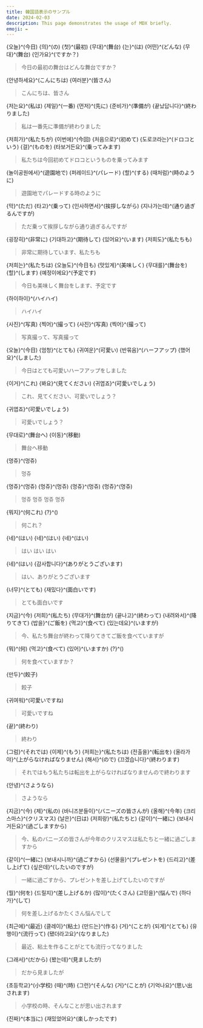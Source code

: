 ```yaml
---
title: 韓国語表示のサンプル
date: 2024-02-03
description: This page demonstrates the usage of MDX briefly.
emoji: ✒️
---
```


<Timestamp t="0" />
<p>
  <Noun>{오늘}^(今日)</Noun>
  <Space />
  <Determiner>{의}^(の)</Determiner>
  <Space />
  <Noun>{첫}^(最初)</Noun>
  <Space />
  <Noun>{무대}^(舞台)</Noun>
  <Space />
  <Verb>{는}^(は)</Verb>
  <Space />
  <Adjective>{어떤}^(どんな)</Adjective>
  <Space />
  <Noun>{무대}^(舞台)</Noun>
  <Space />
  <Particle>{인가요}^(ですか？)</Particle>
</p>

> 今日の最初の舞台はどんな舞台ですか？

<Timestamp t="5" />

<p>
  <Interjection>{안녕하세요}^(こんにちは)</Interjection>
  <Space />
  <Noun>{여러분}^(皆さん)</Noun>
</p>

> こんにちは、皆さん

<Timestamp t="7" />

<p>
  <Pronoun>{저는요}^(私は)</Pronoun>
  <Space />
  <Adjective>{제일}^(一番)</Adjective>
  <Space />
  <Adverb>{먼저}^(先に)</Adverb>
  <Space />
  <Verb>{준비가}^(準備が)</Verb>
  <Space />
  <Verb>{끝났답니다}^(終わりました)</Verb>
</p>

> 私は一番先に準備が終わりました

<Timestamp t="11" />

<p>
  <Pronoun>{저희가}^(私たちが)</Pronoun>
  <Space />
  <Adverb>{이번에}^(今回)</Adverb>
  <Space />
  <Adjective>{처음으로}^(初めて)</Adjective>
  <Space />
  <Noun>{도로코라는}^(ドロコという)</Noun>
  <Space />
  <Noun>{걸}^(ものを)</Noun>
  <Space />
  <Verb>{타보거든요}^(乗ってみます)</Verb>
</p>

> 私たちは今回初めてドロコというものを乗ってみます

<Timestamp t="15" />

<p>
  <Noun>{놀이공원에서}^(遊園地で)</Noun>
  <Space />
  <Noun>{퍼레이드}^(パレード)</Noun>
  <Space />
  <Verb>{할}^(する)</Verb>
  <Space />
  <Noun>{때처럼}^(時のように)</Noun>
</p>

> 遊園地でパレードする時のように

<Timestamp t="17" />

<p>
  <Adverb>{막}^(ただ)</Adverb>
  <Space />
  <Verb>{타고}^(乗って)</Verb>
  <Space />
  <Verb>{인사하면서}^(挨拶しながら)</Verb>
  <Space />
  <Verb>{지나가는데}^(通り過ぎるんですが)</Verb>
</p>

> ただ乗って挨拶しながら通り過ぎるんですが

<Timestamp t="20" />

<p>
  <Adjective>{굉장히}^(非常に)</Adjective>
  <Space />
  <Noun>{기대하고}^(期待して)</Noun>
  <Space />
  <Verb>{있어요}^(います)</Verb>
  <Space />
  <Pronoun>{저희도}^(私たちも)</Pronoun>
</p>

> 非常に期待しています、私たちも

<Timestamp t="22" />

<p>
  <Pronoun>{저희는}^(私たちは)</Pronoun>
  <Space />
  <Noun>{오늘도}^(今日も)</Noun>
  <Space />
  <Adjective>{맛있게}^(美味しく)</Adjective>
  <Space />
  <Noun>{무대를}^(舞台を)</Noun>
  <Space />
  <Verb>{할}^(します)</Verb>
  <Space />
  <Noun>{예정이에요}^(予定です)</Noun>
</p>

> 今日も美味しく舞台をします、予定です

<Timestamp t="26" />

<p>
  <Interjection>{하이하이}^(ハイハイ)</Interjection>
</p>

> ハイハイ

<Timestamp t="28" />

<p>
  <Noun>{사진}^(写真)</Noun>
  <Space />
  <Verb>{찍어}^(撮って)</Verb>
  <Space />
  <Noun>{사진}^(写真)</Noun>
  <Space />
  <Verb>{찍어}^(撮って)</Verb>
</p>

> 写真撮って、写真撮って

<Timestamp t="48" />

<p>
  <Noun>{오늘}^(今日)</Noun>
  <Space />
  <Adjective>{엄청}^(とても)</Adjective>
  <Space />
  <Adjective>{귀여운}^(可愛い)</Adjective>
  <Space />
  <Noun>{반묶음}^(ハーフアップ)</Noun>
  <Space />
  <Verb>{했어요}^(しました)</Verb>
</p>

> 今日はとても可愛いハーフアップをしました

<Timestamp t="52" />

<p>
  <Pronoun>{이거}^(これ)</Pronoun>
  <Space />
  <Verb>{봐요}^(見てください)</Verb>
  <Space />
  <Adjective>{귀엽죠}^(可愛いでしょう)</Adjective>
</p>

> これ、見てください、可愛いでしょう？

<Timestamp t="55" />

<p>
  <Adjective>{귀엽죠}^(可愛いでしょう)</Adjective>
  <Space />
</p>

> 可愛いでしょう？

<Timestamp t="65" />

<p>
  <Noun>{무대로}^(舞台へ)</Noun>
  <Space />
  <Verb>{이동}^(移動)</Verb>
</p>

> 舞台へ移動

<Timestamp t="70" />

<p>
  <Noun>{멍쥬}^(멍쥬)</Noun>
</p>

> 멍쥬

<Timestamp t="71" />

<p>
  <Noun>{멍쥬}^(멍쥬)</Noun>
  <Space />
  <Noun>{멍쥬}^(멍쥬)</Noun>
  <Space />
  <Noun>{멍쥬}^(멍쥬)</Noun>
  <Space />
  <Noun>{멍쥬}^(멍쥬)</Noun>
</p>

> 멍쥬 멍쥬 멍쥬 멍쥬

<Timestamp t="74" />

<p>
   <Noun>{뭐지}^(何これ)</Noun>
   <Space />
   <Particle>{?}^()</Particle>
</p>

> 何これ？

<Timestamp t="85" />

<p>
  <Particle>{네}^(はい)</Particle>
  <Space />
  <Particle>{네}^(はい)</Particle>
  <Space />
  <Particle>{네}^(はい)</Particle>
</p>

> はい はい はい

<Timestamp t="95" />

<p>
  <Particle>{네}^(はい)</Particle>
  <Space />
  <Noun>{감사합니다}^(ありがとうございます)</Noun>
</p>

> はい、ありがとうございます

<Timestamp t="98" />

<p>
  <Adverb>{너무}^(とても)</Adverb>
  <Space />
  <Adjective>{재밌다}^(面白いです)</Adjective>
</p>

> とても面白いです

<Timestamp t="100" />
<p>
  <Noun>{지금}^(今)</Noun>
  <Space />
  <Pronoun>{저희}^(私たち)</Pronoun>
  <Space />
  <Noun>{무대가}^(舞台が)</Noun>
  <Space />
  <Verb>{끝나고}^(終わって)</Verb>
  <Space />
  <Verb>{내려와서}^(降りてきて)</Verb>
  <Space />
  <Noun>{밥을}^(ご飯を)</Noun>
  <Space />
  <Verb>{먹고}^(食べて)</Verb>
  <Space />
  <Verb>{있는데요}^(いますが)</Verb>
</p>

> 今、私たち舞台が終わって降りてきてご飯を食べていますが

<Timestamp t="105" />

<p>
   <Noun>{뭐}^(何)</Noun>
   <Space />
   <Verb>{먹고}^(食べて)</Verb>
   <Space />
   <Verb>{있어}^(いますか)</Verb>
   <Space />
   <Particle>{?}^()</Particle>
</p>

> 何を食べていますか？

<Timestamp t="106" />

<p>
  <Noun>{만두}^(餃子)</Noun>
</p>

> 餃子

<Timestamp t="112" />

<p>
  <Adjective>{귀여워}^(可愛いですね)</Adjective>
</p>

> 可愛いですね

<Timestamp t="114" />

<p>
  <Noun>{끝}^(終わり)</Noun>
</p>

> 終わり

<Timestamp t="115" />

<p>
  <Conjunction>{그럼}^(それでは)</Conjunction>
  <Space />
  <Adverb>{이제}^(もう)</Adverb>
  <Space />
  <Pronoun>{저희는}^(私たちは)</Pronoun>
  <Space />
  <Noun>{전출을}^(転出を)</Noun>
  <Space />
  <Verb>{올라가야}^(上がらなければなりません)</Verb>
  <Space />
  <Conjunction>{해서}^(ので)</Conjunction>
  <Space />
  <Verb>{끄겠습니다}^(終わります)</Verb>
</p>

> それではもう私たちは転出を上がらなければなりませんので終わります

<Timestamp t="115" />

<p>
  <Interjection>{안녕}^(さようなら)</Interjection>
</p>

> さようなら

<Timestamp t="124" />

<p>
  <Noun>{지금}^(今)</Noun>
  <Space />
  <Determiner>{제}^(私の)</Determiner>
  <Space />
  <Noun>{바니즈분들이}^(バニーズの皆さんが)</Noun>
  <Space />
  <Noun>{올해}^(今年)</Noun>
  <Space />
  <Noun>{크리스마스}^(クリスマス)</Noun>
  <Space />
  <Noun>{날은}^(日は)</Noun>
  <Space />
  <Pronoun>{저희랑}^(私たちと)</Pronoun>
  <Space />
  <Verb>{같이}^(一緒に)</Verb>
  <Space />
  <Verb>{보내시거든요}^(過ごしますから)</Verb>
</p>

> 今、私のバニーズの皆さんが今年のクリスマスは私たちと一緒に過ごしますから

<Timestamp t="132" />

<p>
  <Verb>{같이}^(一緒に)</Verb>
  <Space />
  <Verb>{보내시니까}^(過ごすから)</Verb>
  <Space />
  <Noun>{선물을}^(プレゼントを)</Noun>
  <Space />
  <Verb>{드리고}^(差し上げて)</Verb>
  <Space />
  <Verb>{싶은데}^(したいのですが)</Verb>
</p>

> 一緒に過ごすから、プレゼントを差し上げてしたいのですが

<Timestamp t="135" />

<p>
  <Noun>{뭘}^(何を)</Noun>
  <Space />
  <Verb>{드릴지}^(差し上げるか)</Verb>
  <Space />
  <Adverb>{많이}^(たくさん)</Adverb>
  <Space />
  <Verb>{고민을}^(悩んで)</Verb>
  <Space />
  <Verb>{하다가}^(して)</Verb>
</p>

> 何を差し上げるかたくさん悩んでして

<Timestamp t="137" />

<p>
  <Noun>{최근에}^(最近)</Noun>
  <Space />
  <Noun>{클레이}^(粘土)</Noun>
  <Space />
  <Verb>{만드는}^(作る)</Verb>
  <Space />
  <Noun>{거}^(ことが)</Noun>
  <Space />
  <Adverb>{되게}^(とても)</Adverb>
  <Space />
  <Noun>{유행이}^(流行って)</Noun>
  <Space />
  <Verb>{됐더라고요}^(なりました)</Verb>
</p>

> 最近、粘土を作ることがとても流行ってなりました

<Timestamp t="143" />

<p>
  <Conjunction>{그래서}^(だから)</Conjunction>
  <Space />
  <Verb>{봤는데}^(見ましたが)</Verb>
</p>

> だから見ましたが

<Timestamp t="145" />

<p>
  <Noun>{초등학교}^(小学校)</Noun>
  <Space />
  <Noun>{때}^(時)</Noun>
  <Space />
  <Adjective>{그런}^(そんな)</Adjective>
  <Space />
  <Noun>{거}^(ことが)</Noun>
  <Space />
  <Verb>{기억나요}^(思い出されます)</Verb>
</p>

> 小学校の時、そんなことが思い出されます

<Timestamp t="148" />

<p>
  <Adverb>{진짜}^(本当に)</Adverb>
  <Space />
  <Adjective>{재밌었어요}^(楽しかったです)</Adjective>
</p>

